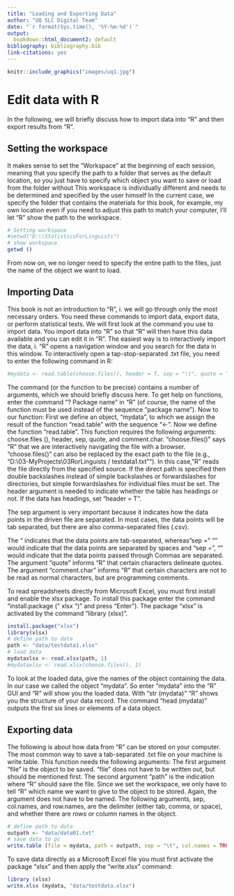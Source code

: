 ```yaml
---
title: "Loading and Exporting Data"
author: "UQ SLC Digital Team"
date: "`r format(Sys.time(), '%Y-%m-%d')`"
output:
  bookdown::html_document2: default
bibliography: bibliography.bib
link-citations: yes
---
```

```r
knitr::include_graphics("images/uq1.jpg")
```

# Edit data with R

In the following, we will briefly discuss how to import data into "R" and then export results from "R".

## Setting the workspace

It makes sense to set the "Workspace" at the beginning of each session, meaning that you specify the path to a folder that serves as the default location, so you just have to specify which object you want to save or load from the folder without This workspace is individually different and needs to be determined and specified by the user himself In the current case, we specify the folder that contains the materials for this book, for example, my own location even if you need to adjust this path to match your computer, I'll let "R" show the path to the workspace. 


```r
# Setting workspace
#setwd("D:\\StatisticsForLinguists")
# show workspace
getwd ()
```

From now on, we no longer need to specify the entire path to the files, just the name of the object we want to load.

## Importing Data

This book is not an introduction to "R", i. we will go through only the most necessary orders. You need these commands to import data, export data, or perform statistical tests. We will first look at the command you use to import data. You import data into "R" so that "R" will then have this data available and you can edit it in "R". The easiest way is to interactively import the data, i. "R" opens a navigation window and you search for the data in this window. To interactively open a tap-stop-separated .txt file, you need to enter the following command in R: 

```r
#mydata <- read.table(choose.files(), header = T, sep = "\t", quote = "", comment.char = "")
```

The command (or the function to be precise) contains a number of arguments, which we should briefly discuss here. To get help on functions, enter the command "? Package name" in "R" (of course, the name of the function must be used instead of the sequence "package name"). Now to our function: First we define an object, "mydata", to which we assign the result of the function "read.table" with the sequence "<-". Now we define the function "read.table". This function requires the following arguments: choose.files (), header, sep, quote, and comment.char. "choose.files()" says "R" that we are interactively navigating the file with a browser. "choose.files()" can also be replaced by the exact path to the file (e.g., "D:\\03-MyProjects\\03RorLinguists / testdata1.txt ""). In this case, "R" reads the file directly from the specified source. If the direct path is specified then double backslashes instead of simple backslashes or forwardslashes for directories, but simple forwardslashes for individual files must be set. The header argument is needed to indicate whether the table has headings or not. If the data has headings, set "header = T".

The sep argument is very important because it indicates how the data points in the driven file are separated. In most cases, the data points will be tab separated, but there are also comma-separated files (.csv).

The "\t" indicates that the data points are tab-separated, whereas "sep =" "" would indicate that the data points are separated by spaces and "sep =", "" would indicate that the data points passed through Commas are separated. The argument "quote" informs "R" that certain characters delineate quotes. The argument "comment.char" informs "R" that certain characters are not to be read as normal characters, but are programming comments.

To read spreadsheets directly from Microsoft Excel, you must first install and enable the xlsx package. To install this package enter the command "install.package (" xlsx ")" and press "Enter"). The package "xlsx" is activated by the command "library (xlsx)".

```r
install.package("xlsx")
library(xlsx)
# define path to data
path <- "data/testdata1.xlsx"
# load data
mydataxlsx <- read.xlsx(path, 1)
#mydataxlsx <- read.xlsx(choose.files(), 1)
```

To look at the loaded data, give the names of the object containing the data. In our case we called the object "mydata". So enter "mydata" into the "R" GUI and "R" will show you the loaded data. With "str (mydata)" "R" shows you the structure of your data record. The command "head (mydata)" outputs the first six lines or elements of a data object.

## Exporting data

The following is about how data from "R" can be stored on your computer. The most common way to save a tab-separated .txt file on your machine is write.table. This function needs the following arguments: The first argument "file" is the object to be saved. "file" does not have to be written out, but should be mentioned first. The second argument "path" is the indication where "R" should save the file. Since we set the workspace, we only have to tell "R" which name we want to give to the object to be stored. Again, the argument does not have to be named. The following arguments, sep, col.names, and row.names, are the delimiter (either tab, comma, or space), and whether there are rows or column names in the object.

```r
# define path to data
outpath <- "data/data01.txt"
# save data to pc
write.table (file = mydata, path = outpath, sep = "\t", col.names = TRUE, row.names = F, quote = F)
```

To save data directly as a Microsoft Excel file you must first activate the package "xlsx" and then apply the "write.xlsx" command:

```r
library (xlsx)
write.xlsx (mydata, "data/testdata.xlsx")
```


